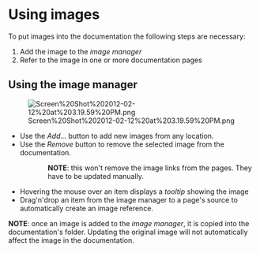 = Using images =

To put images into the documentation the following steps are necessary:

# Add the image to the ''image manager''
# Refer to the image in one or more documentation pages

== Using the image manager ==

[[Image:Screen%20Shot%202012-02-12%20at%203.19.59%20PM.png]]

* Use the ''Add...'' button to add new images from any location.
* Use the ''Remove'' button to remove the selected image from the documentation. 
::  '''NOTE''': this won't remove the image links from the pages. They have to be updated manually.
* Hovering the mouse over an item displays a ''tooltip'' showing the image
* Drag'n'drop an item from the image manager to a page's source to automatically create an image reference.

'''NOTE''': once an image is added to the ''image manager'', it is copied into the documentation's folder. Updating the original image will not automatically affect the image in the documentation.

  